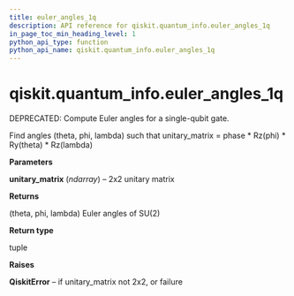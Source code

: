 ```yaml
---
title: euler_angles_1q
description: API reference for qiskit.quantum_info.euler_angles_1q
in_page_toc_min_heading_level: 1
python_api_type: function
python_api_name: qiskit.quantum_info.euler_angles_1q
---
```


<span id="qiskit-quantum-info-euler-angles-1q" />

# qiskit.quantum\_info.euler\_angles\_1q

<Function id="qiskit.quantum_info.euler_angles_1q" github="https://github.com/qiskit/qiskit/tree/stable/0.16/qiskit/quantum_info/synthesis/two_qubit_decompose.py" signature="euler_angles_1q(unitary_matrix)">
  DEPRECATED: Compute Euler angles for a single-qubit gate.

  Find angles (theta, phi, lambda) such that unitary\_matrix = phase \* Rz(phi) \* Ry(theta) \* Rz(lambda)

  **Parameters**

  **unitary\_matrix** (*ndarray*) – 2x2 unitary matrix

  **Returns**

  (theta, phi, lambda) Euler angles of SU(2)

  **Return type**

  tuple

  **Raises**

  **QiskitError** – if unitary\_matrix not 2x2, or failure
</Function>

